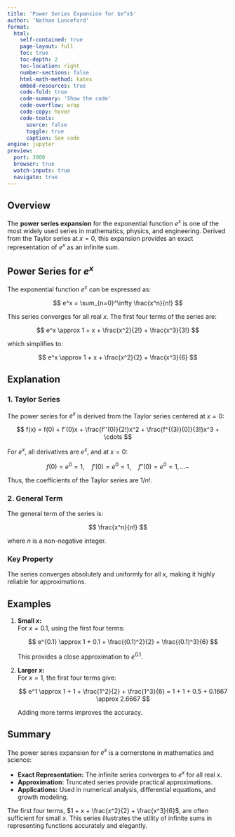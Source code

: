 ```yaml
---
title: 'Power Series Expansion for $e^x$'
author: 'Nathan Lunceford'
format:
  html:
    self-contained: true
    page-layout: full
    toc: true
    toc-depth: 2
    toc-location: right
    number-sections: false
    html-math-method: katex
    embed-resources: true
    code-fold: true
    code-summary: 'Show the code'
    code-overflow: wrap
    code-copy: hover
    code-tools:
      source: false
      toggle: true
      caption: See code
engine: jupyter
preview:
  port: 3000
  browser: true
  watch-inputs: true
  navigate: true
---
```


## **Overview**

The **power series expansion** for the exponential function $e^x$ is one of the most widely used series in mathematics, physics, and engineering. Derived from the Taylor series at $x = 0$, this expansion provides an exact representation of $e^x$ as an infinite sum.

## **Power Series for $e^x$**

The exponential function $e^x$ can be expressed as:

$$
e^x = \sum_{n=0}^\infty \frac{x^n}{n!}
$$

This series converges for all real $x$. The first four terms of the series are:

$$
e^x \approx 1 + x + \frac{x^2}{2!} + \frac{x^3}{3!}
$$

which simplifies to:

$$
e^x \approx 1 + x + \frac{x^2}{2} + \frac{x^3}{6}
$$

## **Explanation**

### **1. Taylor Series**

The power series for $e^x$ is derived from the Taylor series centered at $x = 0$:

$$
f(x) = f(0) + f'(0)x + \frac{f''(0)}{2!}x^2 + \frac{f^{(3)}(0)}{3!}x^3 + \cdots
$$

For $e^x$, all derivatives are $e^x$, and at $x = 0$:

$$
f(0) = e^0 = 1, \quad f'(0) = e^0 = 1, \quad f''(0) = e^0 = 1, \ldots-
$$

Thus, the coefficients of the Taylor series are $1/n!$.

### **2. General Term**

The general term of the series is:

$$
\frac{x^n}{n!}
$$

where $n$ is a non-negative integer.

### **Key Property**

The series converges absolutely and uniformly for all $x$, making it highly reliable for approximations.

## **Examples**

1. **Small $x$:**  
   For $x = 0.1$, using the first four terms:

   $$
   e^{0.1} \approx 1 + 0.1 + \frac{(0.1)^2}{2} + \frac{(0.1)^3}{6}
   $$

   This provides a close approximation to $e^{0.1}$.

2. **Larger $x$:**  
   For $x = 1$, the first four terms give:

   $$
   e^1 \approx 1 + 1 + \frac{1^2}{2} + \frac{1^3}{6} = 1 + 1 + 0.5 + 0.1667 \approx 2.6667
   $$

   Adding more terms improves the accuracy.

## **Summary**

The power series expansion for $e^x$ is a cornerstone in mathematics and science:

- **Exact Representation:** The infinite series converges to $e^x$ for all real $x$.
- **Approximation:** Truncated series provide practical approximations.
- **Applications:** Used in numerical analysis, differential equations, and growth modeling.

The first four terms, $1 + x + \frac{x^2}{2} + \frac{x^3}{6}$, are often sufficient for small $x$. This series illustrates the utility of infinite sums in representing functions accurately and elegantly.
